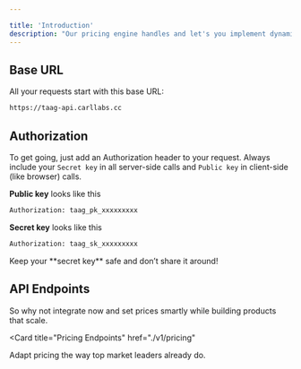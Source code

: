 ```yaml
---

title: 'Introduction'
description: "Our pricing engine handles and let's you implement dynamic, location-based pricing so you can offer affordable pricing to everyone and everywhere."
---
```


## Base URL

All your requests start with this base URL:

```bash
https://taag-api.carllabs.cc
```

## Authorization

To get going, just add an Authorization header to your request. Always include your `Secret key` in all server-side calls and `Public key` in client-side (like browser) calls. 


**Public key** looks like this
```bash
Authorization: taag_pk_xxxxxxxxx
```

**Secret key** looks like this
```bash
Authorization: taag_sk_xxxxxxxxx
```

<Warning>
  Keep your **secret key** safe and don’t share it around!
</Warning>

## API Endpoints

So why not integrate now and set prices smartly while building products that scale.

<Card
  title="Pricing Endpoints"
  href="./v1/pricing"
>
  Adapt pricing the way top market leaders already do.
</Card>